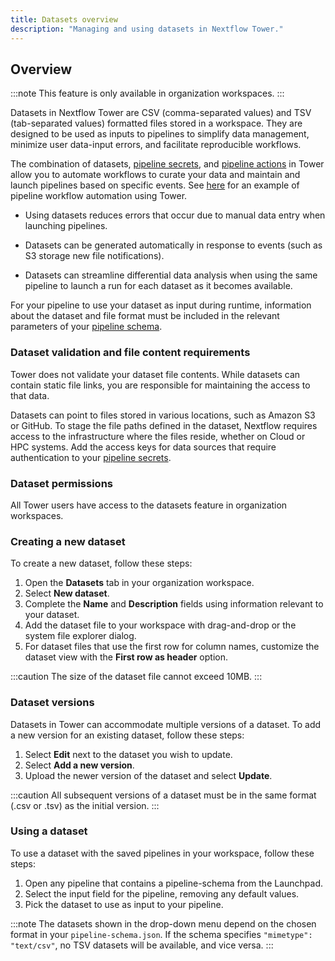 ```yaml
---
title: Datasets overview
description: "Managing and using datasets in Nextflow Tower."
---
```


## Overview

:::note
This feature is only available in organization workspaces.
:::

Datasets in Nextflow Tower are CSV (comma-separated values) and TSV (tab-separated values) formatted files stored in a workspace. They are designed to be used as inputs to pipelines to simplify data management, minimize user data-input errors, and facilitate reproducible workflows.

The combination of datasets, [pipeline secrets](../secrets/overview.mdx), and [pipeline actions](../pipeline-actions/overview.mdx) in Tower allow you to automate workflows to curate your data and maintain and launch pipelines based on specific events. See [here](https://seqera.io/blog/workflow-automation/) for an example of pipeline workflow automation using Tower.

- Using datasets reduces errors that occur due to manual data entry when launching pipelines.

- Datasets can be generated automatically in response to events (such as S3 storage new file notifications).

- Datasets can streamline differential data analysis when using the same pipeline to launch a run for each dataset as it becomes available.

For your pipeline to use your dataset as input during runtime, information about the dataset and file format must be included in the relevant parameters of your [pipeline schema](../pipeline-schema/overview.mdx).

### Dataset validation and file content requirements

Tower does not validate your dataset file contents. While datasets can contain static file links, you are responsible for maintaining the access to that data.

Datasets can point to files stored in various locations, such as Amazon S3 or GitHub. To stage the file paths defined in the dataset, Nextflow requires access to the infrastructure where the files reside, whether on Cloud or HPC systems. Add the access keys for data sources that require authentication to your [pipeline secrets](../secrets/overview.mdx).

### Dataset permissions

All Tower users have access to the datasets feature in organization workspaces.

### Creating a new dataset

To create a new dataset, follow these steps:

1. Open the **Datasets** tab in your organization workspace.
2. Select **New dataset**.
3. Complete the **Name** and **Description** fields using information relevant to your dataset.
4. Add the dataset file to your workspace with drag-and-drop or the system file explorer dialog.
5. For dataset files that use the first row for column names, customize the dataset view with the **First row as header** option.

:::caution
The size of the dataset file cannot exceed 10MB.
:::

### Dataset versions

Datasets in Tower can accommodate multiple versions of a dataset. To add a new version for an existing dataset, follow these steps:

1. Select **Edit** next to the dataset you wish to update.
2. Select **Add a new version**.
3. Upload the newer version of the dataset and select **Update**.

:::caution
All subsequent versions of a dataset must be in the same format (.csv or .tsv) as the initial version.
:::

### Using a dataset

To use a dataset with the saved pipelines in your workspace, follow these steps:

1. Open any pipeline that contains a pipeline-schema from the Launchpad.
2. Select the input field for the pipeline, removing any default values.
3. Pick the dataset to use as input to your pipeline.

:::note
The datasets shown in the drop-down menu depend on the chosen format in your `pipeline-schema.json`. If the schema specifies `"mimetype": "text/csv"`, no TSV datasets will be available, and vice versa.
:::
